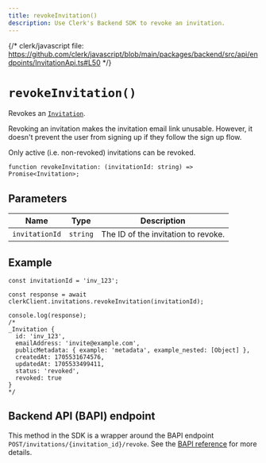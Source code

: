```yaml
---
title: revokeInvitation()
description: Use Clerk's Backend SDK to revoke an invitation.
---
```


{/* clerk/javascript file: https://github.com/clerk/javascript/blob/main/packages/backend/src/api/endpoints/InvitationApi.ts#L50 */}

# `revokeInvitation()`

Revokes an [`Invitation`](/docs/references/backend/types/backend-invitation).

Revoking an invitation makes the invitation email link unusable. However, it doesn't prevent the user from signing up if they follow the sign up flow.

Only active (i.e. non-revoked) invitations can be revoked.

```tsx {{ prettier: false }}
function revokeInvitation: (invitationId: string) => Promise<Invitation>;
```

## Parameters

| Name | Type | Description |
| - | - | - |
| `invitationId` | `string` | The ID of the invitation to revoke. |

## Example

```tsx {{ prettier: false }}
const invitationId = 'inv_123';

const response = await clerkClient.invitations.revokeInvitation(invitationId);

console.log(response);
/*
_Invitation {
  id: 'inv_123',
  emailAddress: 'invite@example.com',
  publicMetadata: { example: 'metadata', example_nested: [Object] },
  createdAt: 1705531674576,
  updatedAt: 1705533499411,
  status: 'revoked',
  revoked: true
}
*/
```

## Backend API (BAPI) endpoint

This method in the SDK is a wrapper around the BAPI endpoint `POST/invitations/{invitation_id}/revoke`. See the [BAPI reference](https://clerk.com/docs/reference/backend-api/tag/Invitations#operation/RevokeInvitation) for more details.
